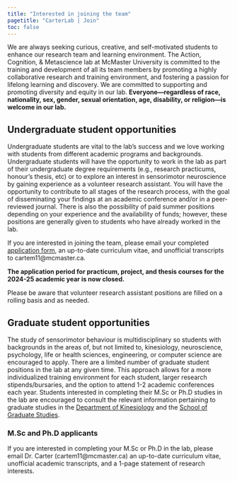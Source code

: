 ```yaml
---
title: "Interested in joining the team"
pagetitle: "CarterLab | Join"
toc: false
---
```


We are always seeking curious, creative, and self-motivated students to enhance our research team and learning environment. The Action, Cognition, & Metascience lab at McMaster University is committed to the training and development of all its team members by promoting a highly collaborative research and training environment, and fostering a passion for lifelong learning and discovery. We are committed to supporting and promoting diversity and equity in our lab. **Everyone---regardless of race, nationality, sex, gender, sexual orientation, age, disability, or religion---is welcome in our lab.**

## Undergraduate student opportunities

Undergraduate students are vital to the lab’s success and we love working with students from different academic programs and backgrounds. Undergraduate students will have the opportunity to work in the lab as part of their undergraduate degree requirements (e.g., research practicums, honour’s thesis, etc) or to explore an interest in sensorimotor neuroscience by gaining experience as a volunteer research assistant. You will have the opportunity to contribute to all stages of the research process, with the goal of disseminating your findings at an academic conference and/or in a peer-reviewed journal. There is also the possibility of paid summer positions depending on your experience and the availability of funds; however, these positions are generally given to students who have already worked in the lab.

If you are interested in joining the team, please email your completed [application form](https://raw.githubusercontent.com/cartermaclab/lab-website/master/files/2024_carterlab_undergraduate-application-form.pdf){target="_blank"}, an up-to-date curriculum vitae, and unofficial transcripts to cartem11@mcmaster.ca.

**The application period for practicum, project, and thesis courses for the 2024-25 academic year is now closed.**

Please be aware that volunteer research assistant positions are filled on a rolling basis and as needed.


## Graduate student opportunities

The study of sensorimotor behaviour is multidisciplinary so students with backgrounds in the areas of, but not limited to, kinesiology, neuroscience, psychology, life or health sciences, engineering, or computer science are encouraged to apply. There are a limited number of graduate student positions in the lab at any given time. This approach allows for a more individualized training environment for each student, larger research stipends/bursaries, and the option to attend 1-2 academic conferences each year. Students interested in completing their M.Sc or Ph.D studies in the lab are encouraged to consult the relevant information pertaining to graduate studies in the [Department of Kinesiology](https://www.science.mcmaster.ca/kinesiology/graduate/graduate-studies.html){target="_blank"} and the [School of Graduate Studies](https://gs.mcmaster.ca/){target="_blank"}.

### M.Sc and Ph.D applicants

If you are interested in completing your M.Sc or Ph.D in the lab, please email Dr. Carter (cartem11@mcmaster.ca) an up-to-date curriculum vitae, unofficial academic transcripts, and a 1-page statement of research interests.
